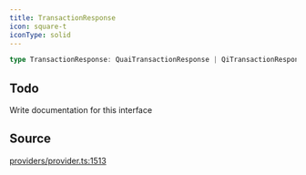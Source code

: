 ```yaml
---
title: TransactionResponse
icon: square-t
iconType: solid
---
```


```ts
type TransactionResponse: QuaiTransactionResponse | QiTransactionResponse;
```

## Todo

Write documentation for this interface

## Source

[providers/provider.ts:1513](https://github.com/dominant-strategies/quais.js/blob/3fde6763235c7029b19260e352cfa6956f8b8444/src/providers/provider.ts#L1513)
